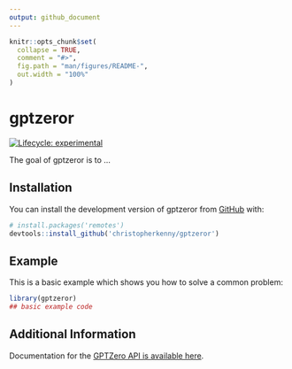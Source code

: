 ```yaml
---
output: github_document
---
```


<!-- README.md is generated from README.Rmd. Please edit that file -->

```r
knitr::opts_chunk$set(
  collapse = TRUE,
  comment = "#>",
  fig.path = "man/figures/README-",
  out.width = "100%"
)
```

# gptzeror

<!-- badges: start -->
[![Lifecycle: experimental](https://img.shields.io/badge/lifecycle-experimental-orange.svg)](https://lifecycle.r-lib.org/articles/stages.html#experimental)
<!-- badges: end -->

The goal of gptzeror is to ...

## Installation

You can install the development version of gptzeror from [GitHub](https://github.com/) with:

``` r
# install.packages('remotes')
devtools::install_github('christopherkenny/gptzeror')
```

## Example

This is a basic example which shows you how to solve a common problem:

```r
library(gptzeror)
## basic example code
```



## Additional Information

Documentation for the [GPTZero API is available here](https://gptzero.me/docs).
